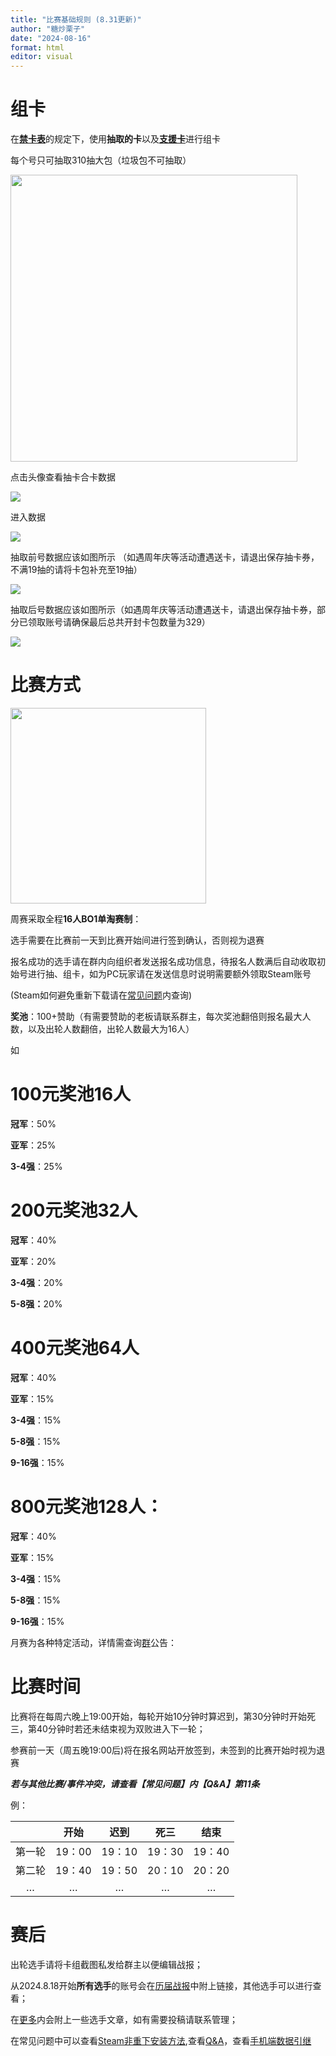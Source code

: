 ```yaml
---
title: "比赛基础规则 (8.31更新)"
author: "糖炒栗子"
date: "2024-08-16"
format: html
editor: visual
---
```


# 组卡

在[**禁卡表**](https://lizicup.netlify.app/基础规则/禁卡表/禁卡表.html)的规定下，使用**抽取的卡**以及[**支援卡**](https://lizicup.netlify.app/基础规则/支援卡/支援卡.html)进行组卡

每个号只可抽取310抽大包（垃圾包不可抽取）

![](images/基础规则1.png){width="459"}

点击头像查看抽卡合卡数据

![](images/基础规则2.png)

进入数据

![](images/基础规则3.png)

抽取前号数据应该如图所示 （如遇周年庆等活动遭遇送卡，请退出保存抽卡券，不满19抽的请将卡包补充至19抽）

![](images/基础规则4.png)

抽取后号数据应该如图所示（如遇周年庆等活动遭遇送卡，请退出保存抽卡券，部分已领取账号请确保最后总共开封卡包数量为329）

![](images/基础规则5.jpeg)

# 比赛方式

![](images/比赛流程1.png){fig-align="left" width="313"}

周赛采取全程**16人BO1单淘赛制**：

选手需要在比赛前一天到比赛开始间进行签到确认，否则视为退赛

报名成功的选手请在群内向组织者发送报名成功信息，待报名人数满后自动收取初始号进行抽、组卡，如为PC玩家请在发送信息时说明需要额外领取Steam账号

(Steam如何避免重新下载请在[常见问题]()内查询)

**奖池**：100+赞助（有需要赞助的老板请联系群主，每次奖池翻倍则报名最大人数，以及出轮人数翻倍，出轮人数最大为16人）

如

::: panel-tabset
# 100元奖池16人

**冠军**：50%

**亚军**：25%

**3-4强**：25%

# 200元奖池32人

**冠军**：40%

**亚军**：20%

**3-4强**：20%

**5-8强：**20%

# 400元奖池64人

**冠军**：40%

**亚军**：15%

**3-4强**：15%

**5-8强**：15%

**9-16强**：15%

# 800元奖池128人：

**冠军**：40%

**亚军**：15%

**3-4强**：15%

**5-8强**：15%

**9-16强**：15%
:::

月赛为各种特定活动，详情需查询[群](https://qm.qq.com/q/bmsUTysocU)公告：

# 比赛时间

比赛将在每周六晚上19:00开始，每轮开始10分钟时算迟到，第30分钟时开始死三，第40分钟时若还未结束视为双败进入下一轮；

参赛前一天（周五晚19:00后)将在报名网站开放签到，未签到的比赛开始时视为退赛

***若与其他比赛/事件冲突，请查看【常见问题】内【Q&A】第11条***

例：

|        |  开始  |  迟到  |  死三  |  结束  |
|:------:|:------:|:------:|:------:|:------:|
| 第一轮 | 19：00 | 19：10 | 19：30 | 19：40 |
| 第二轮 | 19：40 | 19：50 | 20：10 | 20：20 |
|  ...   |  ...   |  ...   |  ...   |  ...   |

# 赛后

出轮选手请将卡组截图私发给群主以便编辑战报；

从2024.8.18开始**所有选手**的账号会在[历届战报](https://lizicup.netlify.app/历届战报/历届战报.html)中附上链接，其他选手可以进行查看；

在[更多](https://lizicup.netlify.app/更多/更多.html)内会附上一些选手文章，如有需要投稿请联系管理；

在常见问题中可以查看[Steam非重下安装方法](https://lizicup.netlify.app/常见问题/steam非重下安装方法),查看[Q&A](https://lizicup.netlify.app/常见问题/q&a)，查看[手机端数据引继](https://lizicup.netlify.app/常见问题/手机端数据引继.html)
